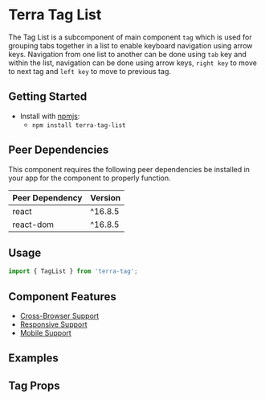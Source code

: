 



<Badge />

# Terra Tag List

The Tag List is a subcomponent of main component `tag` which is used for grouping tabs together in a list to enable keyboard navigation using arrow keys. Navigation from one list to another can be done using `tab` key and within the list, navigation can be done using arrow keys, `right key` to move to next tag and `left key` to move to previous tag.

## Getting Started

- Install with [npmjs](https://www.npmjs.com):
  - `npm install terra-tag-list`

<!-- AUTO-GENERATED-CONTENT:START Peer Dependencies -->
## Peer Dependencies

This component requires the following peer dependencies be installed in your app for the component to properly function.

| Peer Dependency | Version |
|-|-|
| react | ^16.8.5 |
| react-dom | ^16.8.5 |

<!-- AUTO-GENERATED-CONTENT:END -->

## Usage
```jsx
import { TagList } from 'terra-tag';
```

## Component Features

* [Cross-Browser Support](https://engineering.cerner.com/terra-ui/about/terra-ui/component-standards#cross-browser-support)
* [Responsive Support](https://engineering.cerner.com/terra-ui/about/terra-ui/component-standards#responsive-support)
* [Mobile Support](https://engineering.cerner.com/terra-ui/about/terra-ui/component-standards#mobile-support)

## Examples
<TagListCollapsed title="Tag List Collapsed" />

<TagListSmall title="Tag List Small" />

## Tag Props
<TagPropsTable />
